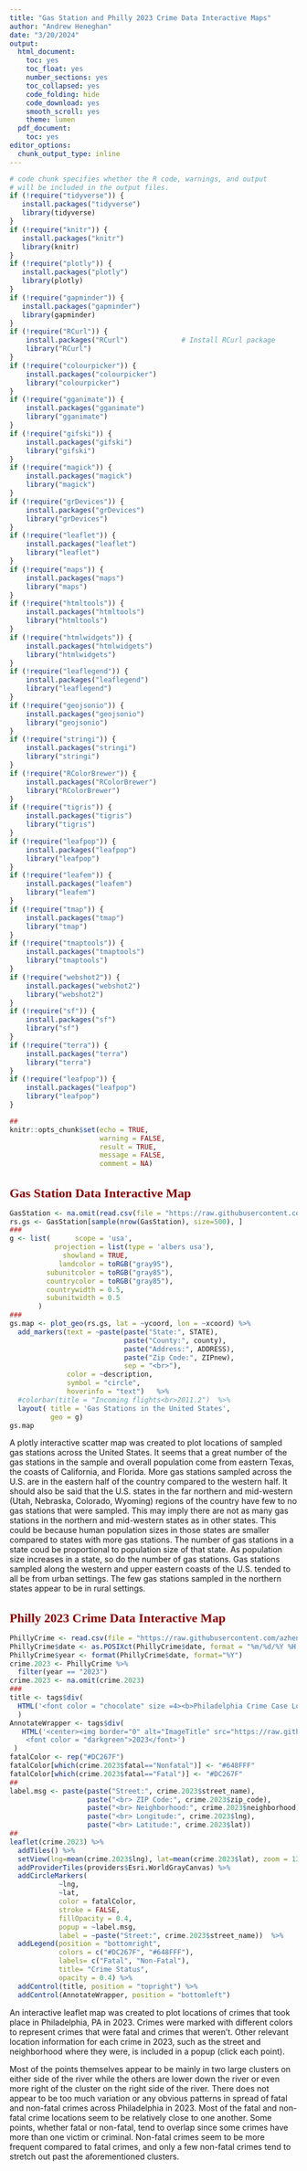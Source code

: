 ---
title: "Gas Station and Philly 2023 Crime Data Interactive Maps"
author: "Andrew Heneghan"
date: "3/20/2024"
output:
  html_document:
    toc: yes
    toc_float: yes
    number_sections: yes
    toc_collapsed: yes
    code_folding: hide
    code_download: yes
    smooth_scroll: yes
    theme: lumen
  pdf_document:
    toc: yes
editor_options:
  chunk_output_type: inline
---

<style type="text/css">

/* Table of content - navigation */

div#TOC li {
    list-style:none;
    background-color:lightgray;
    background-image:none;
    background-repeat:none;
    background-position:0;
    font-family: Arial, Helvetica, sans-serif;
    color: #780c0c;
}

/* Title fonts */

h1.title {
  font-size: 24px;
  color: darkblue;
  text-align: center;
  font-family: Arial, Helvetica, sans-serif;
  font-variant-caps: normal;
}

h4.author {
  font-size: 18px;
  font-family: Arial, Helvetica, sans-serif;
  color: navy;
  text-align: center;
}

h4.date {
  font-size: 18px;
  font-family: Arial, Helvetica, sans-serif;
  color: darkblue;
  text-align: center;
}

/* Section headers */

h1 {
    font-size: 22px;
    font-family: "Times New Roman", Times, serif;
    color: darkred;
    text-align: left;
}

h2 {
    font-size: 18px;
    font-family: "Times New Roman", Times, serif;
    color: navy;
    text-align: left;
}

h3 {
    font-size: 15px;
    font-family: "Times New Roman", Times, serif;
    color: darkred;
    text-align: left;
}

h4 {
    font-size: 18px;
    font-family: "Times New Roman", Times, serif;
    color: darkred;
    text-align: left;
}

/* Decoration of hyperlinks  */

/* unvisited link */
a:link {
  color: green;
}

/* visited link */
a:visited {
  color: purple;
}

/* mouse over link */
a:hover {
  color: red;
}

/* selected link */
a:active {
  color: yellow;
}

</style>

```{r setup, include=FALSE}
# code chunk specifies whether the R code, warnings, and output 
# will be included in the output files.
if (!require("tidyverse")) {
   install.packages("tidyverse")
   library(tidyverse)
}
if (!require("knitr")) {
   install.packages("knitr")
   library(knitr)
}
if (!require("plotly")) {
   install.packages("plotly")
   library(plotly)
}
if (!require("gapminder")) {
   install.packages("gapminder")
   library(gapminder)
}
if (!require("RCurl")) {
    install.packages("RCurl")             # Install RCurl package
    library("RCurl")
}
if (!require("colourpicker")) {
    install.packages("colourpicker")              
    library("colourpicker")
}
if (!require("gganimate")) {
    install.packages("gganimate")              
    library("gganimate")
}
if (!require("gifski")) {
    install.packages("gifski")              
    library("gifski")
}
if (!require("magick")) {
    install.packages("magick")              
    library("magick")
}
if (!require("grDevices")) {
    install.packages("grDevices")              
    library("grDevices")
}
if (!require("leaflet")) {
    install.packages("leaflet")              
    library("leaflet")
}
if (!require("maps")) {
    install.packages("maps")              
    library("maps")
}
if (!require("htmltools")) {
    install.packages("htmltools")              
    library("htmltools")
}
if (!require("htmlwidgets")) {
    install.packages("htmlwidgets")              
    library("htmlwidgets")
}
if (!require("leaflegend")) {
    install.packages("leaflegend")              
    library("leaflegend")
}
if (!require("geojsonio")) {
    install.packages("geojsonio")              
    library("geojsonio")
}
if (!require("stringi")) {
    install.packages("stringi")              
    library("stringi")
}
if (!require("RColorBrewer")) {
    install.packages("RColorBrewer")              
    library("RColorBrewer")
}
if (!require("tigris")) {
    install.packages("tigris")              
    library("tigris")
}
if (!require("leafpop")) {
    install.packages("leafpop")              
    library("leafpop")
}
if (!require("leafem")) {
    install.packages("leafem")              
    library("leafem")
}
if (!require("tmap")) {
    install.packages("tmap")              
    library("tmap")
}
if (!require("tmaptools")) {
    install.packages("tmaptools")              
    library("tmaptools")
}
if (!require("webshot2")) {
    install.packages("webshot2")              
    library("webshot2")
}
if (!require("sf")) {
    install.packages("sf")              
    library("sf")
}
if (!require("terra")) {
    install.packages("terra")              
    library("terra")
}
if (!require("leafpop")) {
    install.packages("leafpop")              
    library("leafpop")
}

##
knitr::opts_chunk$set(echo = TRUE,       
                      warning = FALSE,   
                      result = TRUE,   
                      message = FALSE,
                      comment = NA)
```

# Gas Station Data Interactive Map

```{r}
GasStation <- na.omit(read.csv(file = "https://raw.githubusercontent.com/azheneghan/aheneghan/main/datasets/POC.csv"))
rs.gs <- GasStation[sample(nrow(GasStation), size=500), ]
###
g <- list(      scope = 'usa',
           projection = list(type = 'albers usa'),
             showland = TRUE,
            landcolor = toRGB("gray95"),
         subunitcolor = toRGB("gray85"),
         countrycolor = toRGB("gray85"),
         countrywidth = 0.5,
         subunitwidth = 0.5
       )
###
gs.map <- plot_geo(rs.gs, lat = ~ycoord, lon = ~xcoord) %>% 
  add_markers(text = ~paste(paste("State:", STATE), 
                            paste("County:", county), 
                            paste("Address:", ADDRESS), 
                            paste("Zip Code:", ZIPnew), 
                            sep = "<br>"),
              color = ~description, 
              symbol = "circle", 
              hoverinfo = "text")   %>% 
  #colorbar(title = "Incoming flights<br>2011.2")  %>% 
  layout( title = 'Gas Stations in the United States', 
          geo = g)
gs.map
```

A plotly interactive scatter map was created to plot locations of sampled gas stations across the United States. It seems that a great number of the gas stations in the sample and overall population come from eastern Texas, the coasts of California, and Florida. More gas stations sampled across the U.S. are in the eastern half of the country compared to the western half. It should also be said that the U.S. states in the far northern and mid-western (Utah, Nebraska, Colorado, Wyoming) regions of the country have few to no gas stations that were sampled. This may imply there are not as many gas stations in the northern and mid-western states as in other states. This could be because human population sizes in those states are smaller compared to states with more gas stations. The number of gas stations in a state coud be proportional to population size of that state. As population size increases in a state, so do the number of gas stations. Gas stations sampled along the western and upper eastern coasts of the U.S. tended to all be from urban settings. The few gas stations sampled in the northern states appear to be in rural settings.


# Philly 2023 Crime Data Interactive Map

```{r}
PhillyCrime <- read.csv(file = "https://raw.githubusercontent.com/azheneghan/aheneghan/main/datasets/PhillyCrimeSince2015.csv")
PhillyCrime$date <- as.POSIXct(PhillyCrime$date, format = "%m/%d/%Y %H:%M")
PhillyCrime$year <- format(PhillyCrime$date, format="%Y")
crime.2023 <- PhillyCrime %>%
  filter(year == "2023")
crime.2023 <- na.omit(crime.2023)
###
title <- tags$div(
  HTML('<font color = "chocolate" size =4><b>Philadelphia Crime Case Locations 2023</b></font>')
  )
AnnotateWrapper <- tags$div(
   HTML('<center><img border="0" alt="ImageTitle" src="https://raw.githubusercontent.com/azheneghan/aheneghan/main/images/philadelphia.png" width="150" height="100"><center>
    <font color = "darkgreen">2023</font>')
 )
fatalColor <- rep("#DC267F")
fatalColor[which(crime.2023$fatal=="Nonfatal")] <- "#648FFF"
fatalColor[which(crime.2023$fatal=="Fatal")] <- "#DC267F"
##
label.msg <- paste(paste("Street:", crime.2023$street_name),
                   paste("<br> ZIP Code:", crime.2023$zip_code),
                   paste("<br> Neighborhood:", crime.2023$neighborhood),
                   paste("<br> Longitude:", crime.2023$lng),
                   paste("<br> Latitude:", crime.2023$lat))
##
leaflet(crime.2023) %>%
  addTiles() %>% 
  setView(lng=mean(crime.2023$lng), lat=mean(crime.2023$lat), zoom = 13) %>%
  addProviderTiles(providers$Esri.WorldGrayCanvas) %>%
  addCircleMarkers(
            ~lng, 
            ~lat,
            color = fatalColor,
            stroke = FALSE, 
            fillOpacity = 0.4,
            popup = ~label.msg,
            label = ~paste("Street:", crime.2023$street_name))  %>%
  addLegend(position = "bottomright", 
            colors = c("#DC267F", "#648FFF"),
            labels= c("Fatal", "Non-Fatal"),
            title= "Crime Status",
            opacity = 0.4) %>%
  addControl(title, position = "topright") %>%
  addControl(AnnotateWrapper, position = "bottomleft")
```

An interactive leaflet map was created to plot locations of crimes that took place in Philadelphia, PA in 2023. Crimes were marked with different colors to represent crimes that were fatal and crimes that weren't. Other relevant location information for each crime in 2023, such as the street and neighborhood where they were, is included in a popup (click each point).

Most of the points themselves appear to be mainly in two large clusters on either side of the river while the others are lower down the river or even more right of the cluster on the right side of the river. There does not appear to be too much variation or any obvious patterns in spread of fatal and non-fatal crimes across Philadelphia in 2023. Most of the fatal and non-fatal crime locations seem to be relatively close to one another. Some points, whether fatal or non-fatal, tend to overlap since some crimes have more than one victim or criminal. Non-fatal crimes seem to be more frequent compared to fatal crimes, and only a few non-fatal crimes tend to stretch out past the aforementioned clusters.
